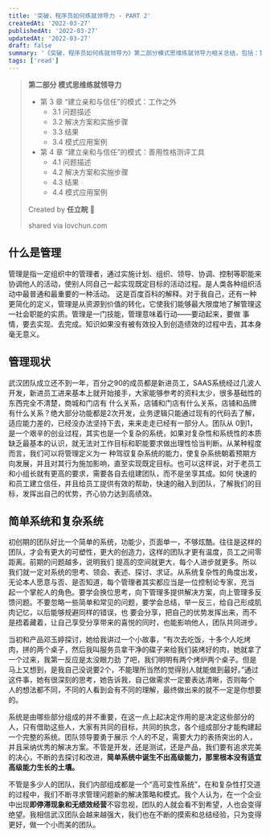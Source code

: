---
title: '突破，程序员如何练就领导力 - PART 2'
createdAt: '2022-03-27'
publishedAt: '2022-03-27'
updatedAt: '2022-03-27'
draft: false
summary: '《突破，程序员如何练就领导力》第二部分模式思维练就领导力相关总结，包括：第3章 “建立亲和与信任”的模式-工作之外，第4章 “建立亲和与信任”的模式-善用性格测评工具'
tags: ['read']
---

> **第二部分 模式思维练就领导力**
>
> - 第 3 章 “建立亲和与信任”的模式：工作之外
>   - 3.1 问题描述
>   - 3.2 解决方案和实施步骤
>   - 3.3 结果
>   - 3.4 模式应用案例
> - 第 4 章 “建立亲和与信任”的模式：善用性格测评工具
>   - 4.1 问题描述
>   - 4.2 解决方案和实施步骤
>   - 4.3 结果
>   - 4.4 模式应用案例
>
> Created by **任立睆** :clap:
>
> shared via lovchun.com

## 什么是管理

管理是指一定组织中的管理者，通过实施计划、组织、领导、协调、控制等职能来协调他人的活动，使别人同自己一起实现既定目标的活动过程。是人类各种组织活动中最普通和最重要的一种活动。
这是百度百科的解释。对于我自己，还有一种更简化的定义，管理是从资源到价值的转化，它使我们能够最大限度地了解管理这一社会职能的实质。管理是一门技能，管理意味着行动——要动起来，要做
事情，要去实现、去完成。知识如果没有被有效投入到创造绩效的过程中去，其本身毫无意义。

## 管理现状

武汉团队成立还不到一年，百分之90的成员都是新进员工，SAAS系统经过几波人开发，新进员工进来基本上就开始接手，大家能够参考的资料太少，很多基础性的东西完全不清楚，商城和门店有
什么关系，店铺和门店有什么关系，店铺和品牌有什么关系？绝大部分功能都是2次开发，业务逻辑只能通过现有的代码去了解，适应能力差的，已经没办法坚持下去，来来走走已经有一部分人。团队从
0到1，是一个艰辛的创业过程，其实也是一个复杂的系统，如果对复杂性和系统性的本质缺乏最基本的认识，就无法对工作目标和职能要求做出理性恰当判断。从某种程度而言，我们可以将管理定义为一
种驾驭复杂系统的能力，使复杂系统朝着预期方向发展，并且对其行为施加影响，直至实现既定目标。也可以这样说，对于老员工和小组长就有更高的要求，需要各自去组建团队，而不是坐享其成。如何
快速的和员工建立信任，并且给员工提供有效的帮助，快速的融入到团队，了解我们的目标，发挥出自己的优势，齐心协力达到高绩效。

## 简单系统和复杂系统

初创期的团队好比一个简单的系统，功能少，页面单一，不够炫酷。往往是这样的团队，才会有更大的可塑性，更大的创造力，这样的团队才更有温度，员工之间零距离。前期的问题越多，说明我们
提高的空间就更大，每个人进步就更多。所以我们就一定对系统的思考、领会、表述、探讨、求证。从系统复杂性的角度出发，无论本人愿意与否、是否知道，每个管理者其实都应当是一位控制论专家，充当
起一个掌舵人的角色。要学会换位思考，向下管理多提供解决方案，向上管理多反馈问题。不要忽略一些简单和常见的问题，要学会总结，举一反三，给自己形成肌肉记忆，以后能够规避同样的错误，也
要会分享，把自己的优势发挥出来，而不是捂着藏着，让自己享受分享带来的喜悦的同时，也能影响他人，团队共同进步。

当初和产品邓玉婷探讨，她给我讲过一个小故事，“有次去吃饭，十多个人吃烤肉，拼的两个桌子，然后我叫服务员拿干净的碟子来给我们装烤好的肉，她就拿了一个过来，我第一反应是太没眼力劲
了吧，我们明明有两个烤炉两个桌子。但是马上又想到，是我自己没说要2个，不能理所当然的觉得别人就能做到最好。”通过这件事，她有很深刻的思考，她告诉我，自己做需求一定要表达清晰，否则每个
人的想法都不同，不同的人看到会有不同的理解，最终做出来的就不一定是你想要的。

系统是由哪些部分组成的并不重要，在这一点上起决定作用的是决定这些部分的人，只有借助这些人，大家有共同的目标，共同的执念，各个组成部分才能构建起一个完整的系统。团队领导要勇于展示
个人的不足，需要大力的表扬突出的人，并且采纳优秀的解决方案。不管是开发，还是测试，还是产品，我们要有追求完美的决心，不断的去探讨和改进，**简单系统中诞生不出高级能力，那里根本没有适宜高级能力生长的土壤。**

不管是多少人的团队，我们内部组成都是一个“高可变性系统”，在和复杂性打交道的过程中，我们不断寻求管理问题新的解决策略和模式。我个人认为，在一个企业中出现**即停滞现象和无绩效经营**不容忽视，团队的人就会看不到希望，人也会变得绝望。我相信武汉团队会越来越强大，我们也在不断的摸索和总结经验，只为变得更好，做一个小而美的团队。
	

